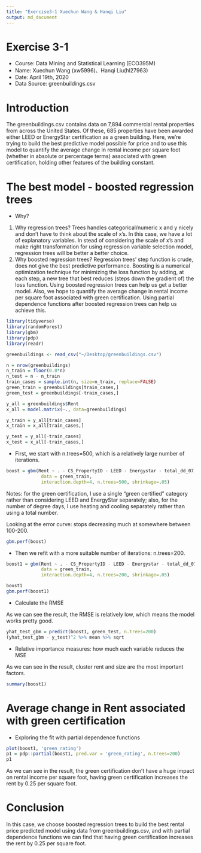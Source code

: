 ```yaml
---
title: "Exercise3-1 Xuechun Wang & Hanqi Liu"
output: md_document
---
```


Exercise 3-1
========================================================
- Course: Data Mining and Statistical Learning (ECO395M)
- Name: Xuechun Wang (xw5996)、Hanqi Liu(hl27963)
- Date: April 19th, 2020
- Data Source: greenbuildings.csv


Introduction
========================================================
The greenbuildings.csv contains data on 7,894 commercial rental properties from across the United States. Of these, 685 properties have been awarded either LEED or EnergyStar certification as a green building. Here, we're trying to build the best predictive model possible for price and to use this model to quantify the average change in rental income per square foot (whether in absolute or percentage terms) associated with green certification, holding other features of the building constant.


The best model - boosted regression trees
========================================================

- Why?

1. Why regression trees? Trees handles categorical/numeric x and y nicely and don’t have to think about the scale of x’s. In this case, we have a lot of explanatory variables. In stead of considering the scale of x's and make right transformation for using regression variable selection model, regression trees will be better a better choice.
2. Why boosted regression trees? Regression trees' step function is crude, does not give the best predictive performance. Boosting is a numerical optimization technique for minimizing the loss function by adding, at each step, a new tree that best reduces (steps down the gradient of) the loss function. Using boosted regression trees can help us get a better model. Also, we hope to quantify the average change in rental income per square foot associated with green certification. Using partial dependence functions after boosted regression trees can help us achieve this.

```r
library(tidyverse)
library(randomForest)
library(gbm)
library(pdp)
library(readr)

greenbuildings <- read_csv("~/Desktop/greenbuildings.csv")

n = nrow(greenbuildings)
n_train = floor(0.8*n)
n_test = n - n_train
train_cases = sample.int(n, size=n_train, replace=FALSE)
green_train = greenbuildings[train_cases,]
green_test = greenbuildings[-train_cases,]

y_all = greenbuildings$Rent
x_all = model.matrix(~., data=greenbuildings)

y_train = y_all[train_cases]
x_train = x_all[train_cases,]

y_test = y_all[-train_cases]
x_test = x_all[-train_cases,]
```

- First, we start with n.trees=500, which is a relatively large number of iterations. 

```r
boost = gbm(Rent ~ . - CS_PropertyID - LEED - Energystar - total_dd_07, 
             data = green_train,
             interaction.depth=4, n.trees=500, shrinkage=.05)
```

Notes: for the green certification, I use a single "green certified" category rather than considering LEED and EnergyStar separately; also, for the number of degree days, I use heating and cooling separately rather than using a total number.

Looking at the error curve: stops decreasing much at somewhere between 100-200.


```r
gbm.perf(boost)
```

- Then we refit with a more suitable number of iterations: n.trees=200.

```r
boost1 = gbm(Rent ~ . - CS_PropertyID - LEED - Energystar - total_dd_07, 
             data = green_train,
             interaction.depth=4, n.trees=200, shrinkage=.05)
```

```r
boost1
gbm.perf(boost1)
```
 
- Calculate the RMSE

As we can see the result, the RMSE is relatively low, which means the model works pretty good.

```r
yhat_test_gbm = predict(boost1, green_test, n.trees=200)
(yhat_test_gbm - y_test)^2 %>% mean %>% sqrt
```

- Relative importance measures: how much each variable reduces the MSE

As we can see in the result, cluster rent and size are the most important factors.

```r
summary(boost1)
```


Average change in Rent associated with green certification
========================================================

- Exploring the fit with partial dependence functions

```r
plot(boost1, 'green_rating')
p1 = pdp::partial(boost1, pred.var = 'green_rating', n.trees=200)
p1
```

As we can see in the result, the green certification don't have a huge impact on rental income per square foot, having green certification increases the rent by 0.25 per square foot.

Conclusion
========================================================

In this case, we choose boosted regression trees to build the best rental price predicted model using data from greenbuildings.csv, and with partial dependence functions we can find that having green certification increases the rent by 0.25 per square foot.
